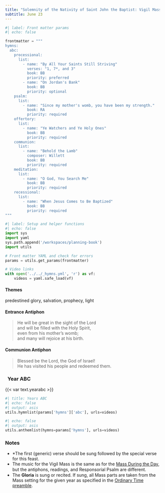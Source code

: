 ```yaml
---
title: "Solemnity of the Nativity of Saint John the Baptist: Vigil Mass"
subtitle: June 23
---
```


```python
#| label: Front matter params
#| echo: false

frontmatter = """
hymns:
  abc:
    processional:
      list:
        - name: "By All Your Saints Still Striving"
          verses: "1, 7*, and 3"
          book: BB
          priority: preferred
        - name: "On Jordan's Bank"
          book: BB
          priority: optional
    psalm:
      list:
        - name: "Since my mother's womb, you have been my strength."
          book: RA
          priority: required
    offertory:
      list:
        - name: "Ye Watchers and Ye Holy Ones"
          book: BB
          priority: required
    communion:
      list:
        - name: "Behold the Lamb"
          composer: Willett
          book: BB
          priority: required
    meditation:
      list:
        - name: "O God, You Search Me"
          book: BB
          priority: required
    recessional:
      list:
        - name: "When Jesus Comes to Be Baptized"
          book: BB
          priority: required
"""
```

```python
#| label: Setup and helper functions
#| echo: false
import sys
import yaml
sys.path.append('/workspaces/planning-book')
import utils

# Front matter YAML and check for errors
params = utils.get_params(frontmatter)

# Video links
with open('../../_hymns.yml', 'r') as vf:
    videos = yaml.safe_load(vf)
```

:::  {.red}
#### **Themes**
:::

predestined glory, salvation, prophecy, light

:::  {.red}
#### **Entrance Antiphon**
:::

> He will be great in the sight of the Lord  
> and will be filled with the Holy Spirit,  
> even from his mother’s womb;  
> and many will rejoice at his birth.

:::  {.red}
#### **Communion Antiphon**
:::

> Blessed be the Lord, the God of Israel!  
> He has visited his people and redeemed them.

::: {.titlered}
### &nbsp; Year ABC
:::
{{< var text.yearabc >}}

```python
#| title: Years ABC
#| echo: false
#| output: asis
utils.hymnlist(params['hymns']['abc'], urls=videos)
```


```python
#| echo: false
#| output: asis
utils.anthemlist(hymns=params['hymns'], urls=videos)
```

::: {.red}
### Notes
:::

* *The first (generic) verse should be sung followed by the special verse for this feast.
* The music for the Vigil Mass is the same as for the [Mass During the Day](jun24-nativity-john-baptist.qmd), but the antiphons, readings, and Responsorial Psalm are diﬀerent.
* The **Gloria** is sung or recited. If sung, all Mass parts are taken from the Mass setting for the given year as specified in the [Ordinary Time
preamble](../ordinary-time/ordinary-time.qmd).